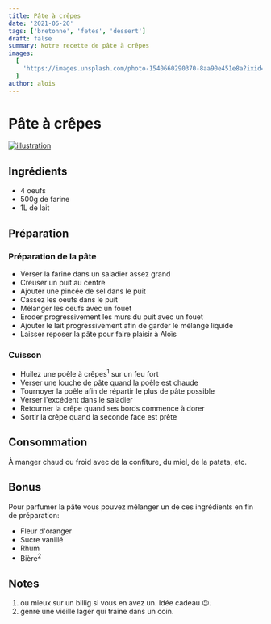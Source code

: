 ```yaml
---
title: Pâte à crêpes
date: '2021-06-20'
tags: ['bretonne', 'fetes', 'dessert']
draft: false
summary: Notre recette de pâte à crêpes
images:
  [
    'https://images.unsplash.com/photo-1540660290370-8aa90e451e8a?ixid=MnwxMjA3fDB8MHxwaG90by1wYWdlfHx8fGVufDB8fHx8&ixlib=rb-1.2.1&auto=format&fit=crop&w=634&q=80',
  ]
author: alois
---
```


# Pâte à crêpes

[![illustration](https://images.unsplash.com/photo-1540660290370-8aa90e451e8a?ixid=MnwxMjA3fDB8MHxwaG90by1wYWdlfHx8fGVufDB8fHx8&ixlib=rb-1.2.1&auto=format&fit=crop&w=634&q=80)](https://unsplash.com/photos/neu4T59mTcY)

## Ingrédients

- 4 oeufs
- 500g de farine
- 1L de lait

## Préparation

### Préparation de la pâte

- Verser la farine dans un saladier assez grand
- Creuser un puit au centre
- Ajouter une pincée de sel dans le puit
- Cassez les oeufs dans le puit
- Mélanger les oeufs avec un fouet
- Éroder progressivement les murs du puit avec un fouet
- Ajouter le lait progressivement afin de garder le mélange liquide
- Laisser reposer la pâte pour faire plaisir à Aloïs

### Cuisson

- Huilez une poêle à crêpes<sup>1</sup> sur un feu fort
- Verser une louche de pâte quand la poêle est chaude
- Tournoyer la poêle afin de répartir le plus de pâte possible
- Verser l'excédent dans le saladier
- Retourner la crêpe quand ses bords commence à dorer
- Sortir la crêpe quand la seconde face est prête

## Consommation

À manger chaud ou froid avec de la confiture, du miel, de la patata, etc.

## Bonus

Pour parfumer la pâte vous pouvez mélanger un de ces ingrédients en fin de préparation:

- Fleur d'oranger
- Sucre vanillé
- Rhum
- Bière<sup>2</sup>

## Notes

1. ou mieux sur un billig si vous en avez un. Idée cadeau 😉.
1. genre une vieille lager qui traîne dans un coin.
